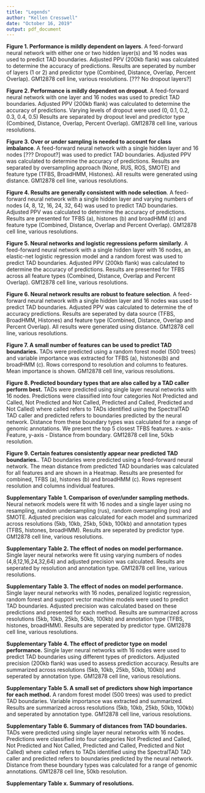 ```yaml
---
title: "Legends"
author: "Kellen Cresswell"
date: "October 16, 2019"
output: pdf_document
---
```


**Figure 1. Performance is mildly dependent on layers**. A feed-forward neural network with either one or two hidden layer(s) and 16 nodes was used to predict TAD boundaries. Adjusted PPV (200kb flank) was calculated to determine the accuracy of predictions. Results are seperated by number of layers (1 or 2) and predictor type (Combined, Distance, Overlap, Percent Overlap). GM12878 cell line, various resolutions. [??? No dropout layers?]

**Figure 2. Performance is mildly dependent on dropout**. A feed-forward neural network with one layer and 16 nodes was used to predict TAD boundaries. Adjusted PPV (200kb flank) was calculated to determine the accuracy of predictions. Varying levels of dropout were used (0, 0.1, 0.2, 0.3, 0.4, 0.5) Results are separated by dropout level and predictor type (Combined, Distance, Overlap, Percent Overlap). GM12878 cell line, various resolutions. 

**Figure 3. Over or under sampling is needed to account for class imbalance**. A feed-forward neural network with a single hidden layer and 16 nodes [??? Dropout?] was used to predict TAD boundaries. Adjusted PPV was calculated to determine the accuracy of predictions. Results are separated by oversampling approach (None, RUS, ROS, SMOTE) and feature type (TFBS, BroadHMM, Histones). All results were generated using distance. GM12878 cell line, various resolutions. 

**Figure 4. Results are generally consistent with node selection**. A feed-forward neural network with a single hidden layer and varying numbers of nodes (4, 8, 12, 16, 24, 32, 64) was used to predict TAD boundaries. Adjusted PPV was calculated to determine the accuracy of predictions. Results are presented for TFBS (a), histones (b) and broadHMM (c) and feature type (Combined, Distance, Overlap and Percent Overlap). GM12878 cell line, various resolutions. 

**Figure 5. Neural networks and logistic regressions peform similarly**. A feed-forward neural network with a single hidden layer with 16 nodes, an elastic-net logistic regression model and a random forest was used to predict TAD boundaries. Adjusted PPV (200kb flank) was calculated to determine the accuracy of predictions. Results are presented for TFBS across all feature types (Combined, Distance, Overlap and Percent Overlap). GM12878 cell line, various resolutions. 

**Figure 6. Neural network results are robust to feature selection**. A feed-forward neural network with a single hidden layer and 16 nodes was used to predict TAD boundaries. Adjusted PPV was calculated to determine the of accuracy predictions. Results are seperated by data source (TFBS, BroadHMM, Histones) and feature type (Combined, Distance, Overlap and Percent Overlap). All results were generated using distance. GM12878 cell line, various resolutions. 

**Figure 7. A small number of features can be used to predict TAD boundaries.** TADs were predicted using a random forest model (500 trees) and variable importance was extracted for TFBS (a), histones(b) and broadHMM (c). Rows correspond to resolution and columns to features. Mean importance is shown. GM12878 cell line, various resolutions.

**Figure 8. Predicted boundary types that are also called by a TAD caller perform best.** TADs were predicted using single layer neural networks with 16 nodes. Predictions were classified into four categories Not Predicted and Called, Not Predicted and Not Called, Predicted and Called, Predicted and Not Called) where called refers to TADs identified using the SpectralTAD TAD caller and predicted refers to boundaries predicted by the neural network. Distance from these boundary types was calculated for a range of genomic annotations. We present the top 5 closest TFBS features. x-axis- Feature, y-axis - Distance from boundary. GM12878 cell line, 50kb resolution.

**Figure 9. Certain features consistently appear near predicted TAD boundaries.**. TAD boundaries were predicted using a feed-forward neural network. The mean distance from predicted TAD boundaries was calculated for all features and are shown in a Heatmap. Results are presented for combined, TFBS (a), histones (b) and broadHMM (c). Rows represent resolution and columns individual features. 

**Supplementary Table 1. Comparison of over/under sampling methods.** Neural network models were fit with 16 nodes and a single layer using no resampling, random undersampling (rus), random oversampling (ros) and SMOTE. Adjusted precision was calculated for each model and summarized across resolutions (5kb, 10kb, 25kb, 50kb, 100kb) and annotation types (TFBS, histones, broadHMM). Results are seperated by predictor type. GM12878 cell line, various resolutions.

**Supplementary Table 2. The effect of nodes on model performance.** Single layer neural networks were fit using varying numbers of nodes (4,8,12,16,24,32,64) and adjusted precision was calculated. Results are seperated by resolution and annotation type. GM12878 cell line, various resolutions.

**Supplementary Table 3. The effect of nodes on model performance.** Single layer neural networks with 16 nodes, penalized logistic regression, random forest and support vector machine models were used to predict TAD boundaries. Adjusted precision was calculated based on these predictions and presented for each method. Results are summarized across resolutions (5kb, 10kb, 25kb, 50kb, 100kb) and annotation type (TFBS, histones, broadHMM). Results are seperated by predictor type. GM12878 cell line, various resolutions.


**Supplementary Table 4. The effect of predictor type on model performance.** Single layer neural networks with 16 nodes were used to predict TAD boundaries using different types of predictors. Adjusted precision (200kb flank) was used to assess prediction accuracy. Results are summarized across resolutions (5kb, 10kb, 25kb, 50kb, 100kb) and seperated by annotation type. GM12878 cell line, various resolutions.


**Supplementary Table 5. A small set of predictors show high importance for each method.** A random forest model (500 trees) was used to predict TAD boundaries. Variable importance was extracted and summarized. Results are summarized across resolutions (5kb, 10kb, 25kb, 50kb, 100kb) and seperated by annotation type. GM12878 cell line, various resolutions.

**Supplementary Table 6. Summary of distances from TAD boundaries.** TADs were predicted using single layer neural networks with 16 nodes. Predictions were classified into four categories Not Predicted and Called, Not Predicted and Not Called, Predicted and Called, Predicted and Not Called) where called refers to TADs identified using the SpectralTAD TAD caller and predicted refers to boundaries predicted by the neural network. Distance from these boundary types was calculated for a range of genomic annotations. GM12878 cell line, 50kb resolution.

**Supplementary Table x. Summary of resolutions.** 




